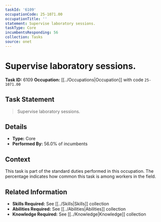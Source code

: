 ```yaml
---
taskId: '6109'
occupationCode: 25-1071.00
occupationTitle: ''
statement: Supervise laboratory sessions.
taskType: Core
incumbentsResponding: 56
collection: Tasks
source: onet
---
```

# Supervise laboratory sessions.

**Task ID:** 6109
**Occupation:** [[../Occupations|Occupation]] with code `25-1071.00`

## Task Statement

> Supervise laboratory sessions.

## Details

- **Type:** Core
- **Performed By:** 56.0% of incumbents

## Context

This task is part of the standard duties performed in this occupation. The percentage indicates how common this task is among workers in the field.

## Related Information

- **Skills Required:** See [[../Skills|Skills]] collection
- **Abilities Required:** See [[../Abilities|Abilities]] collection
- **Knowledge Required:** See [[../Knowledge|Knowledge]] collection
